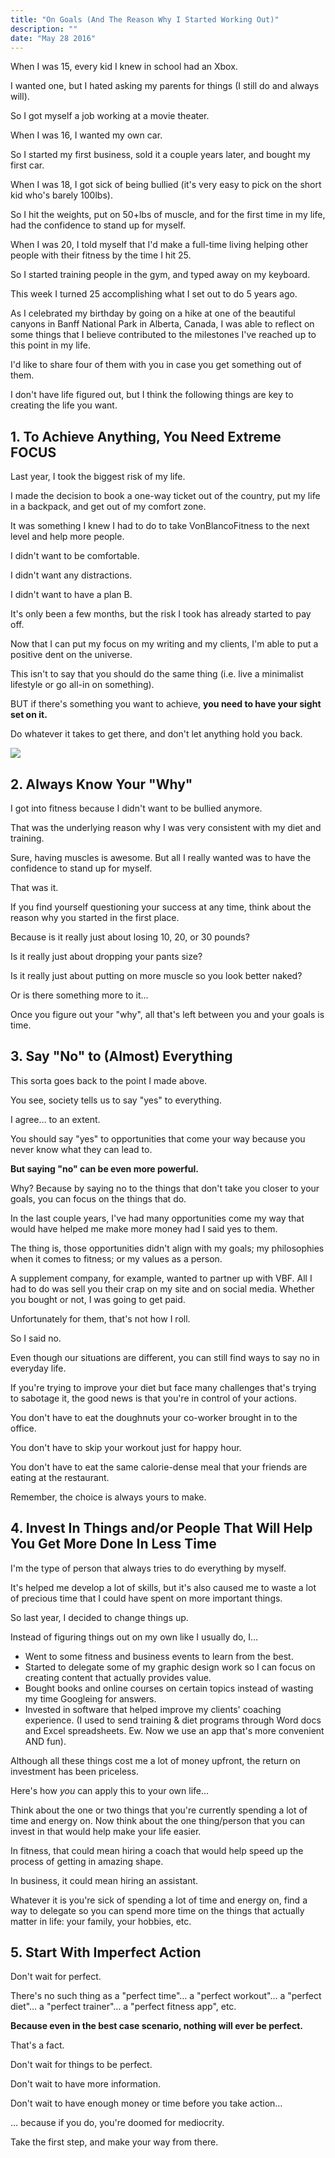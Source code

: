 ```yaml
---
title: "On Goals (And The Reason Why I Started Working Out)"
description: ""
date: "May 28 2016"
---
```


When I was 15, every kid I knew in school had an Xbox.

I wanted one, but I hated asking my parents for things (I still do and always will).

So I got myself a job working at a movie theater.

When I was 16, I wanted my own car.

So I started my first business, sold it a couple years later, and bought my first car.

When I was 18, I got sick of being bullied (it's very easy to pick on the short kid who's barely 100lbs).

So I hit the weights, put on 50+lbs of muscle, and for the first time in my life, had the confidence to stand up for myself.

When I was 20, I told myself that I'd make a full-time living helping other people with their fitness by the time I hit 25.

So I started training people in the gym, and typed away on my keyboard.

This week I turned 25 accomplishing what I set out to do 5 years ago.

As I celebrated my birthday by going on a hike at one of the beautiful canyons in Banff National Park in Alberta, Canada, I was able to reflect on some things that I believe contributed to the milestones I've reached up to this point in my life.

I'd like to share four of them with you in case you get something out of them.

I don't have life figured out, but I think the following things are key to creating the life you want.

## 1\. To Achieve Anything, You Need Extreme FOCUS

Last year, I took the biggest risk of my life.

I made the decision to book a one-way ticket out of the country, put my life in a backpack, and get out of my comfort zone.

It was something I knew I had to do to take VonBlancoFitness to the next level and help more people.

I didn't want to be comfortable.

I didn't want any distractions.

I didn't want to have a plan B.

It's only been a few months, but the risk I took has already started to pay off.

Now that I can put my focus on my writing and my clients, I'm able to put a positive dent on the universe.

This isn't to say that you should do the same thing (i.e. live a minimalist lifestyle or go all-in on something).

BUT if there's something you want to achieve, **you need to have your sight set on it.**

Do whatever it takes to get there, and don't let anything hold you back.

<MediaWide>

![](/img/focus-acronym.jpg)

</MediaWide>


## 2\. Always Know Your "Why"

I got into fitness because I didn't want to be bullied anymore.

That was the underlying reason why I was very consistent with my diet and training.

Sure, having muscles is awesome. But all I really wanted was to have the confidence to stand up for myself.

That was it.

If you find yourself questioning your success at any time, think about the reason why you started in the first place.

Because is it really just about losing 10, 20, or 30 pounds?

Is it really just about dropping your pants size?

Is it really just about putting on more muscle so you look better naked?

Or is there something more to it…

Once you figure out your "why", all that's left between you and your goals is time.

## 3\. Say "No" to (Almost) Everything

This sorta goes back to the point I made above.

You see, society tells us to say "yes" to everything.

I agree… to an extent.

You should say "yes" to opportunities that come your way because you never know what they can lead to.

**But saying "no" can be even more powerful.**

Why? Because by saying no to the things that don't take you closer to your goals, you can focus on the things that do.

In the last couple years, I've had many opportunities come my way that would have helped me make more money had I said yes to them.

The thing is, those opportunities didn't align with my goals; my philosophies when it comes to fitness; or my values as a person.

A supplement company, for example, wanted to partner up with VBF. All I had to do was sell you their crap on my site and on social media. Whether you bought or not, I was going to get paid.

Unfortunately for them, that's not how I roll.

So I said no.

Even though our situations are different, you can still find ways to say no in everyday life.

If you're trying to improve your diet but face many challenges that's trying to sabotage it, the good news is that you're in control of your actions.

You don't have to eat the doughnuts your co-worker brought in to the office.

You don't have to skip your workout just for happy hour.

You don't have to eat the same calorie-dense meal that your friends are eating at the restaurant.

Remember, the choice is always yours to make.

## 4\. Invest In Things and/or People That Will Help You Get More Done In Less Time

I'm the type of person that always tries to do everything by myself.

It's helped me develop a lot of skills, but it's also caused me to waste a lot of precious time that I could have spent on more important things.

So last year, I decided to change things up.

Instead of figuring things out on my own like I usually do, I…

* Went to some fitness and business events to learn from the best.
* Started to delegate some of my graphic design work so I can focus on creating content that actually provides value.
* Bought books and online courses on certain topics instead of wasting my time Googleing for answers.
* Invested in software that helped improve my clients' coaching experience. (I used to send training & diet programs through Word docs and Excel spreadsheets. Ew. Now we use an app that's more convenient AND fun).

Although all these things cost me a lot of money upfront, the return on investment has been priceless.

Here's how _you_ can apply this to your own life…

Think about the one or two things that you're currently spending a lot of time and energy on. Now think about the one thing/person that you can invest in that would help make your life easier.

In fitness, that could mean hiring a coach that would help speed up the process of getting in amazing shape.

In business, it could mean hiring an assistant.

Whatever it is you're sick of spending a lot of time and energy on, find a way to delegate so you can spend more time on the things that actually matter in life: your family, your hobbies, etc.

## 5\. Start With Imperfect Action

Don't wait for perfect.

There's no such thing as a "perfect time"… a "perfect workout"… a "perfect diet"… a "perfect trainer"… a "perfect fitness app", etc.

**Because even in the best case scenario, nothing will ever be perfect.**

That's a fact.

Don't wait for things to be perfect.

Don't wait to have more information.

Don't wait to have enough money or time before you take action…

… because if you do, you're doomed for mediocrity.

Take the first step, and make your way from there.